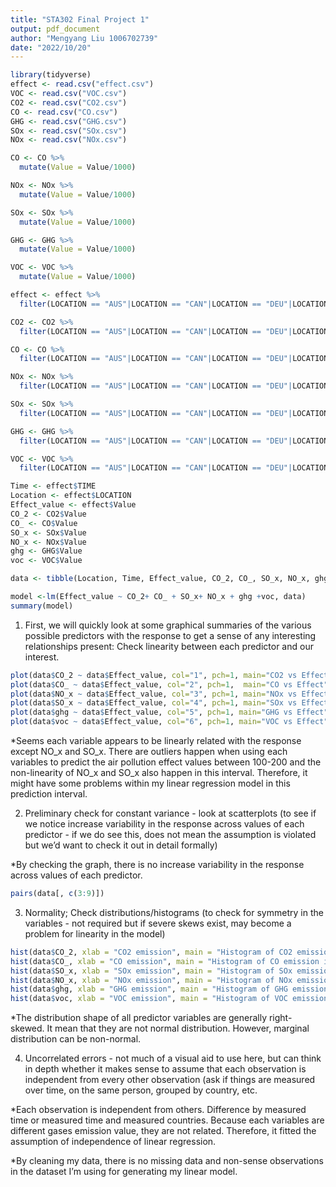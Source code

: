 ```yaml
---
title: "STA302 Final Project 1"
output: pdf_document
author: "Mengyang Liu 1006702739"
date: "2022/10/20"
---
```


```r
library(tidyverse)
effect <- read.csv("effect.csv")
VOC <- read.csv("VOC.csv")
CO2 <- read.csv("CO2.csv")
CO <- read.csv("CO.csv")
GHG <- read.csv("GHG.csv")
SOx <- read.csv("SOx.csv")
NOx <- read.csv("NOx.csv")
```


```r
CO <- CO %>% 
  mutate(Value = Value/1000)

NOx <- NOx %>% 
  mutate(Value = Value/1000)

SOx <- SOx %>% 
  mutate(Value = Value/1000)

GHG <- GHG %>% 
  mutate(Value = Value/1000)

VOC <- VOC %>% 
  mutate(Value = Value/1000)
```


```r
effect <- effect %>% 
  filter(LOCATION == "AUS"|LOCATION == "CAN"|LOCATION == "DEU"|LOCATION == "ITA"|LOCATION == "FRA"|LOCATION == "JPN"|LOCATION == "KOR"|LOCATION == "GBR" |LOCATION == "USA"|LOCATION == "TUR")

CO2 <- CO2 %>% 
  filter(LOCATION == "AUS"|LOCATION == "CAN"|LOCATION == "DEU"|LOCATION == "ITA"|LOCATION == "FRA"|LOCATION == "JPN"|LOCATION == "KOR"|LOCATION == "GBR" |LOCATION == "USA"|LOCATION == "TUR")

CO <- CO %>% 
  filter(LOCATION == "AUS"|LOCATION == "CAN"|LOCATION == "DEU"|LOCATION == "ITA"|LOCATION == "FRA"|LOCATION == "JPN"|LOCATION == "KOR"|LOCATION == "GBR" |LOCATION == "USA"|LOCATION == "TUR")

NOx <- NOx %>% 
  filter(LOCATION == "AUS"|LOCATION == "CAN"|LOCATION == "DEU"|LOCATION == "ITA"|LOCATION == "FRA"|LOCATION == "JPN"|LOCATION == "KOR"|LOCATION == "GBR" |LOCATION == "USA"|LOCATION == "TUR")

SOx <- SOx %>% 
  filter(LOCATION == "AUS"|LOCATION == "CAN"|LOCATION == "DEU"|LOCATION == "ITA"|LOCATION == "FRA"|LOCATION == "JPN"|LOCATION == "KOR"|LOCATION == "GBR" |LOCATION == "USA"|LOCATION == "TUR")

GHG <- GHG %>% 
  filter(LOCATION == "AUS"|LOCATION == "CAN"|LOCATION == "DEU"|LOCATION == "ITA"|LOCATION == "FRA"|LOCATION == "JPN"|LOCATION == "KOR"|LOCATION == "GBR" |LOCATION == "USA"|LOCATION == "TUR")

VOC <- VOC %>% 
  filter(LOCATION == "AUS"|LOCATION == "CAN"|LOCATION == "DEU"|LOCATION == "ITA"|LOCATION == "FRA"|LOCATION == "JPN"|LOCATION == "KOR"|LOCATION == "GBR" |LOCATION == "USA"|LOCATION == "TUR")
```


```r
Time <- effect$TIME
Location <- effect$LOCATION
Effect_value <- effect$Value
CO_2 <- CO2$Value
CO_ <- CO$Value
SO_x <- SOx$Value
NO_x <- NOx$Value
ghg <- GHG$Value
voc <- VOC$Value
```


```r
data <- tibble(Location, Time, Effect_value, CO_2, CO_, SO_x, NO_x, ghg, voc)
```


```r
model <-lm(Effect_value ~ CO_2+ CO_ + SO_x+ NO_x + ghg +voc, data)
summary(model)
```

1. First, we will quickly look at some graphical summaries of the various possible predictors with the response to get a sense of any interesting relationships present:
Check linearity between each predictor and our interest.

```r
plot(data$CO_2 ~ data$Effect_value, col="1", pch=1, main="CO2 vs Effect", xlab="Effect Value", ylab="CO2")
plot(data$CO_ ~ data$Effect_value, col="2", pch=1,  main="CO vs Effect", xlab="Effect Value", ylab="CO")
plot(data$NO_x ~ data$Effect_value, col="3", pch=1, main="NOx vs Effect", xlab="Effect Value", ylab="NOx")
plot(data$SO_x ~ data$Effect_value, col="4", pch=1, main="SOx vs Effect", xlab="Effect Value", ylab="SOx")
plot(data$ghg ~ data$Effect_value, col="5", pch=1, main="GHG vs Effect", xlab="Effect Value", ylab="GHG")
plot(data$voc ~ data$Effect_value, col="6", pch=1, main="VOC vs Effect", xlab="Effect Value", ylab="VOC")
```
*Seems each variable appears to be linearly related with the response except NO_x and SO_x. There are outliers happen when using each variables to predict the air pollution effect values between 100-200 and the non-linearity of NO_x and SO_x also happen in this interval. Therefore, it might have some problems within my linear regression model in this prediction interval.



2. Preliminary check for constant variance - look at scatterplots (to see if we notice increase variability in the response across values of each predictor - if we do see this, does not mean the assumption is violated but we'd want to check it out in detail formally)

*By checking the graph, there is no increase variability in the response across values of each predictor.
  
```r
pairs(data[, c(3:9)])
```



3. Normality; Check distributions/histograms (to check for symmetry in the variables - not required but if severe skews exist, may become a problem for linearity in the model)

```r
hist(data$CO_2, xlab = "CO2 emission", main = "Histogram of CO2 emission in million tonnes")
hist(data$CO_, xlab = "CO emission", main = "Histogram of CO emission in million tonnes")
hist(data$SO_x, xlab = "SOx emission", main = "Histogram of SOx emission in million tonnes")
hist(data$NO_x, xlab = "NOx emission", main = "Histogram of NOx emission in million tonnes")
hist(data$ghg, xlab = "GHG emission", main = "Histogram of GHG emission in million tonnes")
hist(data$voc, xlab = "VOC emission", main = "Histogram of VOC emission in million tonnes")
```
*The distribution shape of all predictor variables are generally right-skewed. It mean that they are not normal distribution. However, marginal distribution can be non-normal.


4. Uncorrelated errors - not much of a visual aid to use here, but can think in depth whether it makes sense to assume that each observation is independent from every other observation (ask if things are measured over time, on the same person, grouped by country, etc.

*Each observation is independent from others. Difference by measured time or measured time and measured countries. Because each variables are different gases emission value, they are not related. Therefore, it fitted the assumption of independence of linear regression.

*By cleaning my data, there is no missing data and non-sense observations in the dataset I'm using for generating my linear model.


